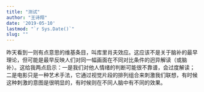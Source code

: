 ```yaml
---
title: "测试"
author: "王诗翔"
date: '2019-05-10'
lastmod: "`r Sys.Date()`"
slug: ""
---
```


昨天看到一则有点意思的维基条目，叫库里肖夫效应。这应该不是关于脑补的最早理论，但可能是最早反映人们对同一幅画面在不同对比条件的迥异解读（或脑补）。这给我两点启示：一是我们对他人情绪的判断可能很不靠谱，会过度解读；二是电影只是一种艺术手法，它通过视觉片段的排列组合来刺激我们联想，有时候这种刺激的意图是很明显的，有时候则在不同人脑中有不同的效果。
